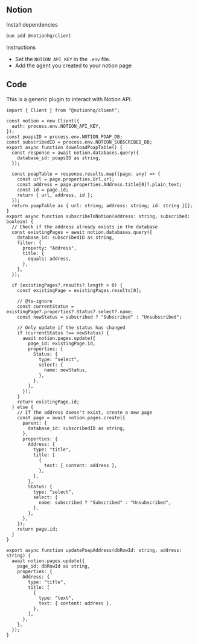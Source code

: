 ## Notion

Install dependencies

```bash [cmd]
bun add @notionhq/client
```

Instructions

- Set the `NOTION_API_KEY` in the `.env` file.
- Add the agent you created to your notion page

## Code

This is a generic plugin to interact with Notion API.

```tsx [src/lib/notion.ts]
import { Client } from "@notionhq/client";

const notion = new Client({
  auth: process.env.NOTION_API_KEY,
});
const poapsID = process.env.NOTION_POAP_DB;
const subscribedID = process.env.NOTION_SUBSCRIBED_DB;
export async function downloadPoapTable() {
  const response = await notion.databases.query({
    database_id: poapsID as string,
  });

  const poapTable = response.results.map((page: any) => {
    const url = page.properties.Url.url;
    const address = page.properties.Address.title[0]?.plain_text;
    const id = page.id;
    return { url, address, id };
  });
  return poapTable as { url: string; address: string; id: string }[];
}
export async function subscribeToNotion(address: string, subscribed: boolean) {
  // Check if the address already exists in the database
  const existingPages = await notion.databases.query({
    database_id: subscribedID as string,
    filter: {
      property: "Address",
      title: {
        equals: address,
      },
    },
  });

  if (existingPages?.results?.length > 0) {
    const existingPage = existingPages.results[0];

    // @ts-ignore
    const currentStatus = existingPage?.properties?.Status?.select?.name;
    const newStatus = subscribed ? "Subscribed" : "Unsubscribed";

    // Only update if the status has changed
    if (currentStatus !== newStatus) {
      await notion.pages.update({
        page_id: existingPage.id,
        properties: {
          Status: {
            type: "select",
            select: {
              name: newStatus,
            },
          },
        },
      });
    }
    return existingPage.id;
  } else {
    // If the address doesn't exist, create a new page
    const page = await notion.pages.create({
      parent: {
        database_id: subscribedID as string,
      },
      properties: {
        Address: {
          type: "title",
          title: [
            {
              text: { content: address },
            },
          ],
        },
        Status: {
          type: "select",
          select: {
            name: subscribed ? "Subscribed" : "Unsubscribed",
          },
        },
      },
    });
    return page.id;
  }
}

export async function updatePoapAddress(dbRowId: string, address: string) {
  await notion.pages.update({
    page_id: dbRowId as string,
    properties: {
      Address: {
        type: "title",
        title: [
          {
            type: "text",
            text: { content: address },
          },
        ],
      },
    },
  });
}
```
